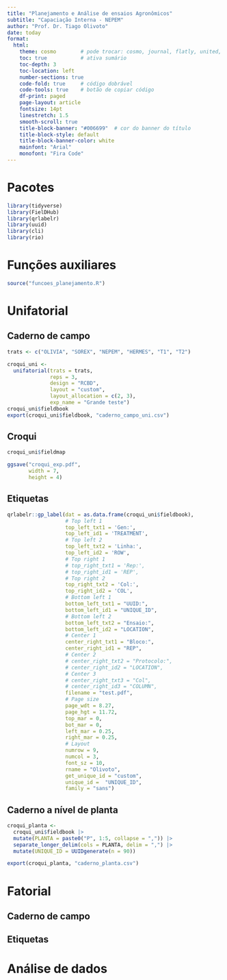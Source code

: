 ```yaml
---
title: "Planejamento e Análise de ensaios Agronômicos"
subtitle: "Capaciação Interna - NEPEM"
author: "Prof. Dr. Tiago Olivoto"
date: today
format: 
  html:
    theme: cosmo        # pode trocar: cosmo, journal, flatly, united, etc
    toc: true           # ativa sumário
    toc-depth: 3
    toc-location: left
    number-sections: true
    code-fold: true     # código dobrável
    code-tools: true    # botão de copiar código
    df-print: paged
    page-layout: article
    fontsize: 14pt
    linestretch: 1.5
    smooth-scroll: true
    title-block-banner: "#006699"  # cor do banner do título
    title-block-style: default
    title-block-banner-color: white
    mainfont: "Arial"
    monofont: "Fira Code"
---
```


# Pacotes


```r
library(tidyverse)
library(FielDHub)
library(qrlabelr)
library(uuid)
library(cli)
library(rio)

```

# Funções auxiliares
```r
source("funcoes_planejamento.R")
```



# Unifatorial
## Caderno de campo
```r
trats <- c("OLIVIA", "SOREX", "NEPEM", "HERMES", "T1", "T2")

croqui_uni <- 
  unifatorial(trats = trats,
              reps = 3,
              design = "RCBD",
              layout = "custom",
              layout_allocation = c(2, 3),
              exp_name = "Grande teste")
croqui_uni$fieldbook
export(croqui_uni$fieldbook, "caderno_campo_uni.csv")

```

## Croqui
```r
croqui_uni$fieldmap

ggsave("croqui_exp.pdf",
       width = 7,
       height = 4)
```


## Etiquetas


```r
qrlabelr::gp_label(dat = as.data.frame(croqui_uni$fieldbook),
                   # Top left 1
                   top_left_txt1 = 'Gen:',
                   top_left_id1 = 'TREATMENT',
                   # Top left 2
                   top_left_txt2 = 'Linha:',
                   top_left_id2 = 'ROW',
                   # Top right 1
                   # top_right_txt1 = 'Rep:',
                   # top_right_id1 = 'REP',
                   # Top right 2
                   top_right_txt2 = 'Col:',
                   top_right_id2 = 'COL',
                   # Bottom left 1
                   bottom_left_txt1 = "UUID:",
                   bottom_left_id1 = "UNIQUE_ID",
                   # Bottom left 2
                   bottom_left_txt2 = "Ensaio:",
                   bottom_left_id2 = "LOCATION",
                   # Center 1
                   center_right_txt1 = "Bloco:",
                   center_right_id1 = "REP",
                   # Center 2
                   # center_right_txt2 = "Protocolo:",
                   # center_right_id2 = "LOCATION",
                   # Center 3
                   # center_right_txt3 = "Col",
                   # center_right_id3 = "COLUMN",
                   filename = "test.pdf",
                   # Page size
                   page_wdt = 8.27,
                   page_hgt = 11.72,
                   top_mar = 0,
                   bot_mar = 0,
                   left_mar = 0.25,
                   right_mar = 0.25,
                   # Layout
                   numrow = 9,
                   numcol = 3,
                   font_sz = 10,
                   rname = "Olivoto",
                   get_unique_id = "custom",
                   unique_id =  "UNIQUE_ID",
                   family = "sans")
```


## Caderno a nível de planta
```r
croqui_planta <- 
  croqui_uni$fieldbook |>
  mutate(PLANTA = paste0("P", 1:5, collapse = ",")) |> 
  separate_longer_delim(cols = PLANTA, delim = ",") |> 
  mutate(UNIQUE_ID = UUIDgenerate(n = 90))

export(croqui_planta, "caderno_planta.csv")
```



# Fatorial


## Caderno de campo

## Etiquetas

# Análise de dados
